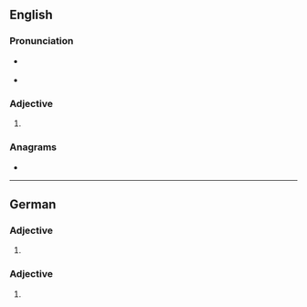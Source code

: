 ==English==

===Pronunciation===
* {{a|GA}} {{IPA|en|/ˈhɪpɚ/}}
* {{a|RP}} {{IPA|en|/ˈhɪpə/}}

===Adjective===
{{head|en|comparative adjective}}

# {{en-comparative of|hip}}

===Anagrams===
* {{anagrams|en|a=ehippr|Pipher}}

----

==German==

===Adjective===
{{head|de|comparative adjective}}

# {{comparative of|de|hip}}

===Adjective===
{{head|de|adjective form}}

# {{de-adj form of|hip}}